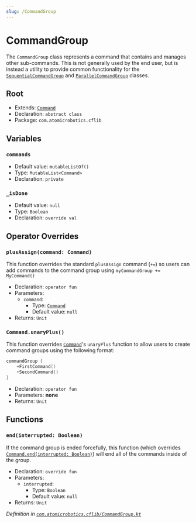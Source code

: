 ```yaml
---
slug: /CommandGroup
---
```


# CommandGroup
The `CommandGroup` class represents a command that contains and manages other sub-commands. This is not generally used by the end user, but is instead a utility to provide common functionality for the [`SequentialCommandGroup`](SequentialCommandGroup) and [`ParallelCommandGroup`](ParallelCommandGroup) classes.

## Root
- Extends: [`Command`](Command)
- Declaration: `abstract class`
- Package: `com.atomicrobotics.cflib`

## Variables
### `commands`
- Default value: `mutableListOf()`
- Type: `MutableList<Command>`
- Declaration: `private`
### `_isDone`
- Default value: `null`
- Type: `Boolean`
- Declaration: `override val`

## Operator Overrides
### `plusAssign(command: Command)`
This function overrides the standard `plusAssign` command (`+=`) so users can add commands to the command group using `myCommandGroup += MyCommand()`
- Declaration: `operator fun`
- Parameters:
    - `command`:
        - Type: [`Command`](Command)
        - Default value: `null`
- Returns: `Unit`
### `Command.unaryPlus()`
This function overrides [`Command`](Command)'s `unaryPlus` function to allow users to create command groups using the following format:
```kotlin
commandGroup {
    +FirstCommand()
    +SecondCommand()
}
```
- Declaration: `operator fun`
- Parameters: **none**
- Returns: `Unit`
## Functions
### `end(interrupted: Boolean)`
If the command group is ended forcefully, this function (which overrides [`Command.end(interrupted: Boolean)`](Command/#endinterrupted-boolean)) will end all of the commands inside of the group.
- Declaration: `override fun`
- Parameters:
    - `interrupted`:
        - Type: `Boolean`
        - Default value: `null`
- Returns: `Unit`

*Definition in [`com.atomicrobotics.cflib/CommandGroup.kt`](https://github.com/AtomicRobotics3805/CFLib/blob/main/cflib/src/main/kotlin/com/atomicrobotics/cflib/CommandGroup.kt#L33)*